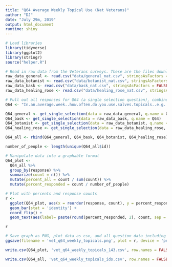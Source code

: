 ```yaml
---
title: "Q64 Average Weekly Topical Use (Nat Veterans)"
author: "DJ"
date: "July 29m, 2019"
output: html_document
runtime: shiny
---
```


```r
# Load libraries
library(tidyverse)
library(ggplot2)
library(stringr)
source("helper.R")
```

```r
# Read in raw data from the Veterans surveys. These are the files downloaded from survey monkey saved as a .csv
raw_data_general <- read.csv("data/general_nat.csv", stringsAsFactors = FALSE)
raw_data_botanist <- read.csv("data/botanist_nat.csv", stringsAsFactors = FALSE)
raw_data_bask <- read.csv("data/bask_nat.csv", stringsAsFactors = FALSE)
raw_data_healing_rose <- read.csv("data/healing_rose_nat.csv", stringsAsFactors = FALSE)
```

```r
# Pull out all responses for Q64 (a single selection question), combine, then determine 'question n'
Q64 <- "In.an.average.week..how.often.do.you.use.salves.topicals..e.g..creams..lotions..sprays..etc..."

Q64_general <- get_single_selection(data = raw_data_general, q.name = Q64)
Q64_bask <- get_single_selection(data = raw_data_bask, q.name = Q64)
Q64_botanist <- get_single_selection(data = raw_data_botanist, q.name = Q64)
Q64_healing_rose <- get_single_selection(data = raw_data_healing_rose, q.name = Q64)

Q64_all <- rbind(Q64_general, Q64_bask, Q64_botanist, Q64_healing_rose)

number_of_people <- length(unique(Q64_all$id))
```

```r
# Manipulate data into a graphable format
Q64_plot <- 
  Q64_all %>%
  group_by(response) %>%
  summarize(count = n()) %>%
  mutate(percent_all = count / sum(count)) %>%
  mutate(percent_responded = count / number_of_people)
```

```r
# Plot with percents and response counts
r <- 
  ggplot(Q64_plot, aes(x = reorder(response, count), y = percent_responded)) +
  geom_bar(stat = 'identity') +
  coord_flip() +
  geom_text(aes(label= paste(round(percent_responded, 2), count, sep = "***")))

r
```

```r
# Save graph as PNG, plot data as csv, and all question data including response IDs as csv (save question n and N at end of plot file as "_x.x")
ggsave(filename = 'vet_q64_weekly_topicals.png', plot = r, device = 'png')

write.csv(Q64_plot, 'vet_q64_weekly_topicals_143.csv', row.names = FALSE)

write.csv(Q64_all, 'vet_q64_weekly_topicals_ids.csv', row.names = FALSE)
```